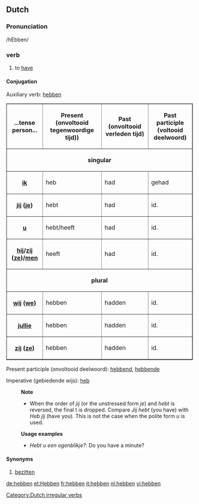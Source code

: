 ==Dutch==
===Pronunciation===
/hEbben/
===verb===
#to [[have]]
====Conjugation====

Auxiliary verb: [[hebben]]

<table border=1 cellspacing=0 cellpadding =2>
<tr><th>...tense<br>person...</th><th>Present <br>(onvoltooid tegenwoordige tijd))</th><th>Past <br>(onvoltooid verleden tijd)</th><th>Past participle<br> (voltooid deelwoord)</th></tr>
<tr><th colspan=4>singular</th></tr>
<tr><th>[[ik]]</th><td>heb</td><td>had</td><td>gehad</td></tr>
<tr><th>[[jij]] ([[je]])</th><td>hebt</td><td>had</td><td>id.</td></tr>
<tr><th>[[u]]</th><td>hebt/heeft</td><td>had</td><td>id.</td></tr>
<tr><th>[[hij]]/[[zij]] ([[ze]])/[[men]]</th><td>heeft</td><td>had</td><td>id.</td></tr>
<tr><th colspan=4>plural</th></tr>
<tr><th>[[wij]] ([[we]])</th><td>hebben</td><td>hadden</td><td>id.</td></tr>
<tr><th>[[jullie]]</th><td>hebben</td><td>hadden</td><td>id.</td></tr>
<tr><th>[[zij]] ([[ze]])</th><td>hebben</td><td>hadden</td><td>id.</td></tr>
</table>

Present participle (onvoltooid deelwoord): [[hebbend]], [[hebbende]]

Imperative (gebiedende wijs): [[heb]]

:'''Note'''
:* When the order of ''jij'' (or the unstressed form ''je'') and ''hebt'' is reversed, the final t is dropped. Compare ''Jij hebt'' (you have) with ''Heb jij'' (have you). This is not the case when the polite form ''u'' is used.

:'''Usage examples'''
:* ''Hebt u een ogenblikje?'': Do you have a minute?
==== Synonyms ====
# [[bezitten]]

[[Category:Dutch irregular verbs]]

[[de:hebben]]
[[et:Hebben]]
[[fr:hebben]]
[[it:hebben]]
[[nl:hebben]]
[[vi:hebben]]